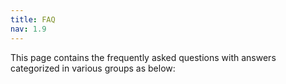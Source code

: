 ```yaml
---
title: FAQ
nav: 1.9
---
```


This page contains the frequently asked questions with answers categorized in various groups as below:

<Content alias="faq" />
